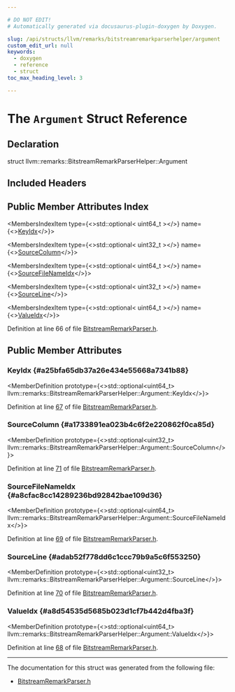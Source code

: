 ```yaml
---

# DO NOT EDIT!
# Automatically generated via docusaurus-plugin-doxygen by Doxygen.

slug: /api/structs/llvm/remarks/bitstreamremarkparserhelper/argument
custom_edit_url: null
keywords:
  - doxygen
  - reference
  - struct
toc_max_heading_level: 3

---
```





# The `Argument` Struct Reference

<DoxygenPage pluginConfig={pluginConfig}>



## Declaration

<CodeBlock>struct llvm::remarks::BitstreamRemarkParserHelper::Argument</CodeBlock>

## Included Headers

<IncludesList>
<IncludesListItem
  filePath="llvm/Remarks/BitstreamRemarkParser.h"
  permalink="/docs/api/files/include/include/llvm/include/llvm/remarks/bitstreamremarkparser-h"
  isLocal="true" />
</IncludesList>

## Public Member Attributes Index

<MembersIndex>

<MembersIndexItem
  type={<>std::optional&lt; uint64&#95;t &gt;</>}
  name={<><a href="#a25bfa65db37a26e434e55668a7341b88">KeyIdx</a></>}>
</MembersIndexItem>

<MembersIndexItem
  type={<>std::optional&lt; uint32&#95;t &gt;</>}
  name={<><a href="#a1733891ea023b4c6f2e220862f0ca85d">SourceColumn</a></>}>
</MembersIndexItem>

<MembersIndexItem
  type={<>std::optional&lt; uint64&#95;t &gt;</>}
  name={<><a href="#a8cfac8cc14289236bd92842bae109d36">SourceFileNameIdx</a></>}>
</MembersIndexItem>

<MembersIndexItem
  type={<>std::optional&lt; uint32&#95;t &gt;</>}
  name={<><a href="#adab52f778dd6c1ccc79b9a5c6f553250">SourceLine</a></>}>
</MembersIndexItem>

<MembersIndexItem
  type={<>std::optional&lt; uint64&#95;t &gt;</>}
  name={<><a href="#a8d54535d5685b023d1cf7b442d4fba3f">ValueIdx</a></>}>
</MembersIndexItem>

</MembersIndex>


Definition at line 66 of file <a href="/docs/api/files/include/include/llvm/include/llvm/remarks/bitstreamremarkparser-h">BitstreamRemarkParser.h</a>.

<SectionDefinition>

## Public Member Attributes

### KeyIdx {#a25bfa65db37a26e434e55668a7341b88}

<MemberDefinition
  prototype={<>std::optional&lt;uint64&#95;t&gt; llvm::remarks::BitstreamRemarkParserHelper::Argument::KeyIdx</>}>

Definition at line <a href="/docs/api/files/include/include/llvm/include/llvm/remarks/bitstreamremarkparser-h/#l00067">67</a> of file <a href="/docs/api/files/include/include/llvm/include/llvm/remarks/bitstreamremarkparser-h">BitstreamRemarkParser.h</a>.
</MemberDefinition>

### SourceColumn {#a1733891ea023b4c6f2e220862f0ca85d}

<MemberDefinition
  prototype={<>std::optional&lt;uint32&#95;t&gt; llvm::remarks::BitstreamRemarkParserHelper::Argument::SourceColumn</>}>

Definition at line <a href="/docs/api/files/include/include/llvm/include/llvm/remarks/bitstreamremarkparser-h/#l00071">71</a> of file <a href="/docs/api/files/include/include/llvm/include/llvm/remarks/bitstreamremarkparser-h">BitstreamRemarkParser.h</a>.
</MemberDefinition>

### SourceFileNameIdx {#a8cfac8cc14289236bd92842bae109d36}

<MemberDefinition
  prototype={<>std::optional&lt;uint64&#95;t&gt; llvm::remarks::BitstreamRemarkParserHelper::Argument::SourceFileNameIdx</>}>

Definition at line <a href="/docs/api/files/include/include/llvm/include/llvm/remarks/bitstreamremarkparser-h/#l00069">69</a> of file <a href="/docs/api/files/include/include/llvm/include/llvm/remarks/bitstreamremarkparser-h">BitstreamRemarkParser.h</a>.
</MemberDefinition>

### SourceLine {#adab52f778dd6c1ccc79b9a5c6f553250}

<MemberDefinition
  prototype={<>std::optional&lt;uint32&#95;t&gt; llvm::remarks::BitstreamRemarkParserHelper::Argument::SourceLine</>}>

Definition at line <a href="/docs/api/files/include/include/llvm/include/llvm/remarks/bitstreamremarkparser-h/#l00070">70</a> of file <a href="/docs/api/files/include/include/llvm/include/llvm/remarks/bitstreamremarkparser-h">BitstreamRemarkParser.h</a>.
</MemberDefinition>

### ValueIdx {#a8d54535d5685b023d1cf7b442d4fba3f}

<MemberDefinition
  prototype={<>std::optional&lt;uint64&#95;t&gt; llvm::remarks::BitstreamRemarkParserHelper::Argument::ValueIdx</>}>

Definition at line <a href="/docs/api/files/include/include/llvm/include/llvm/remarks/bitstreamremarkparser-h/#l00068">68</a> of file <a href="/docs/api/files/include/include/llvm/include/llvm/remarks/bitstreamremarkparser-h">BitstreamRemarkParser.h</a>.
</MemberDefinition>

</SectionDefinition>

<hr/>

The documentation for this struct was generated from the following file:

<ul>
<li><a href="/docs/api/files/include/include/llvm/include/llvm/remarks/bitstreamremarkparser-h">BitstreamRemarkParser.h</a></li>
</ul>

</DoxygenPage>
